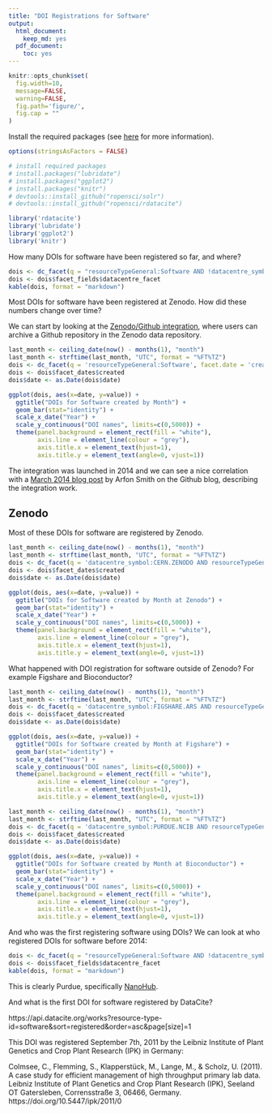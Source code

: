 ```yaml
---
title: "DOI Registrations for Software"
output:
  html_document:
    keep_md: yes
  pdf_document:
    toc: yes
---
```


```r
knitr::opts_chunk$set(
  fig.width=10,
  message=FALSE,
  warning=FALSE,
  fig.path='figure/',
  fig.cap = ""
)
```

Install the required packages (see [here](https://github.com/ropensci/rdatacite) for more information).

```r
options(stringsAsFactors = FALSE)

# install required packages
# install.packages("lubridate")
# install.packages("ggplot2")
# install.packages("knitr")
# devtools::install_github("ropensci/solr")
# devtools::install_github("ropensci/rdatacite")

library('rdatacite')
library('lubridate')
library('ggplot2')
library('knitr')
```

How many DOIs for software have been registered so far, and where?

```r
dois <- dc_facet(q = "resourceTypeGeneral:Software AND !datacentre_symbol:CERN.ZENODO AND created:[2011-01-01T00:00:00Z TO 2018-03-08T23:59:59Z]",facet.field = 'datacentre_facet', facet.sort = 'count', facet.limit = 10)
dois <- dois$facet_fields$datacentre_facet
kable(dois, format = "markdown")
```

Most DOIs for software have been registered at Zenodo. How did these numbers change over time?

We can start by looking at the [Zenodo/Github integration](https://guides.github.com/activities/citable-code/), where users can archive a Github repository in the Zenodo data repository. 

```r
last_month <- ceiling_date(now() - months(1), "month")
last_month <- strftime(last_month, "UTC", format = "%FT%TZ")
dois <- dc_facet(q = 'resourceTypeGeneral:Software', facet.date = 'created', facet.date.start = "2011-01-01T00:00:00Z", facet.date.end = last_month, facet.date.gap = "+1MONTH")
dois <- dois$facet_dates$created
dois$date <- as.Date(dois$date)
```

```r
ggplot(dois, aes(x=date, y=value)) +
  ggtitle("DOIs for Software created by Month") +
  geom_bar(stat="identity") + 
  scale_x_date("Year") +
  scale_y_continuous("DOI names", limits=c(0,5000)) +
  theme(panel.background = element_rect(fill = "white"),
        axis.line = element_line(colour = "grey"),
        axis.title.x = element_text(hjust=1),
        axis.title.y = element_text(angle=0, vjust=1)) 
```

The integration was launched in 2014 and we can see a nice correlation with a [March 2014 blog post](https://github.com/blog/1840-improving-github-for-science) by Arfon Smith on the Github blog, describing the integration work.

## Zenodo

Most of these DOIs for software are registered by Zenodo. 

```r
last_month <- ceiling_date(now() - months(1), "month")
last_month <- strftime(last_month, "UTC", format = "%FT%TZ")
dois <- dc_facet(q = 'datacentre_symbol:CERN.ZENODO AND resourceTypeGeneral:Software', facet.date = 'created', facet.date.start = "2011-01-01T00:00:00Z", facet.date.end = last_month, facet.date.gap = "+1MONTH")
dois <- dois$facet_dates$created
dois$date <- as.Date(dois$date)
```

```r
ggplot(dois, aes(x=date, y=value)) +
  ggtitle("DOIs for Software created by Month at Zenodo") +
  geom_bar(stat="identity") + 
  scale_x_date("Year") +
  scale_y_continuous("DOI names", limits=c(0,5000)) +
  theme(panel.background = element_rect(fill = "white"),
        axis.line = element_line(colour = "grey"),
        axis.title.x = element_text(hjust=1),
        axis.title.y = element_text(angle=0, vjust=1)) 
```

What happened with DOI registration for software outside of Zenodo? For example Figshare and Bioconductor?

```r
last_month <- ceiling_date(now() - months(1), "month")
last_month <- strftime(last_month, "UTC", format = "%FT%TZ")
dois <- dc_facet(q = 'datacentre_symbol:FIGSHARE.ARS AND resourceTypeGeneral:Software', facet.date = 'created', facet.date.start = "2011-01-01T00:00:00Z", facet.date.end = last_month, facet.date.gap = "+1MONTH")
dois <- dois$facet_dates$created
dois$date <- as.Date(dois$date)
```

```r
ggplot(dois, aes(x=date, y=value)) +
  ggtitle("DOIs for Software created by Month at Figshare") +
  geom_bar(stat="identity") + 
  scale_x_date("Year") +
  scale_y_continuous("DOI names", limits=c(0,5000)) +
  theme(panel.background = element_rect(fill = "white"),
        axis.line = element_line(colour = "grey"),
        axis.title.x = element_text(hjust=1),
        axis.title.y = element_text(angle=0, vjust=1)) 
```

```r
last_month <- ceiling_date(now() - months(1), "month")
last_month <- strftime(last_month, "UTC", format = "%FT%TZ")
dois <- dc_facet(q = 'datacentre_symbol:PURDUE.NCIB AND resourceTypeGeneral:Software', facet.date = 'created', facet.date.start = "2011-01-01T00:00:00Z", facet.date.end = last_month, facet.date.gap = "+1MONTH")
dois <- dois$facet_dates$created
dois$date <- as.Date(dois$date)
```

```r
ggplot(dois, aes(x=date, y=value)) +
  ggtitle("DOIs for Software created by Month at Bioconductor") +
  geom_bar(stat="identity") + 
  scale_x_date("Year") +
  scale_y_continuous("DOI names", limits=c(0,5000)) +
  theme(panel.background = element_rect(fill = "white"),
        axis.line = element_line(colour = "grey"),
        axis.title.x = element_text(hjust=1),
        axis.title.y = element_text(angle=0, vjust=1)) 
```

And who was the first registering software using DOIs? We can look at who registered DOIs for software before 2014:

```r
dois <- dc_facet(q = "resourceTypeGeneral:Software AND !datacentre_symbol:CERN.ZENODO AND created:[2011-01-01T00:00:00Z TO 2013-12-31T23:59:59Z]",facet.field = 'datacentre_facet', facet.sort = 'count', facet.limit = 10)
dois <- dois$facet_fields$datacentre_facet
kable(dois, format = "markdown")
```


This is clearly Purdue, specifically [NanoHub](https://nanohub.org/).

And what is the first DOI for software registered by DataCite? 

https://api.datacite.org/works?resource-type-id=software&sort=registered&order=asc&page[size]=1

This DOI was registered September 7th, 2011 by the Leibniz Institute of Plant Genetics and Crop Plant Research (IPK) in Germany: 

Colmsee, C., Flemming, S., Klapperstück, M., Lange, M., & Scholz, U. (2011). A case study for efficient management of high throughput primary lab data. Leibniz Institute of Plant Genetics and Crop Plant Research (IPK), Seeland OT Gatersleben, Corrensstraße 3, 06466, Germany. https://doi.org/10.5447/ipk/2011/0